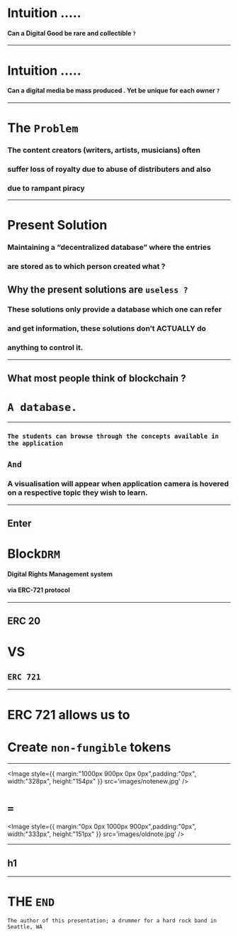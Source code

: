 


<Head>
  <title>DRM</title>
</Head>

# Intuition .....


<div>
  <Appear>
    
   <p></p>
    
  </Appear>
</div>

 #### Can a Digital Good be rare and collectible `?`

---

# Intuition .....

#### Can a digital media be mass produced . Yet be unique for each owner `?` 

---
# The `Problem`


### The content creators (writers, artists, musicians) often
### suffer loss of royalty due to abuse of distributers and also
### due to rampant piracy 


---


# Present Solution

### Maintaining a “decentralized database” where the entries
### are stored as to which person created what ?

## Why the present solutions are `useless ?`

### These solutions only provide a database which one can refer
### and get information, these solutions don’t ACTUALLY do 
### anything to control it.



---
## What most people think of blockchain ?

#

# `A database.`  

---

<div style={{ color: 'cornflowerblue' }}>
  
  <h3>
    
    The students can browse through the concepts available in the application

  </h3>

</div>


## `And`

### A visualisation will appear when application camera is hovered on a respective topic they wish to learn. 




---

## Enter 

# Block`DRM`

#### Digital Rights Management system
#### via ERC-721 protocol


---

## ERC 20

<div style={{ color: 'cornflowerblue' }}>

  <h1>VS</h1>

</div>

## `ERC 721`

---

# ERC 721 allows us to
# Create `non-fungible` tokens
---

<Image style={{ margin:"1000px 900px 0px 0px",padding:"0px", width:"328px", height:"154px" }}  src='images/notenew.jpg' />

# `=`

<Image style={{ margin:"0px 0px 1000px 900px",padding:"0px", width:"333px", height:"151px" }}  src='images/oldnote.jpg' />



---
## h1
---


# THE `END`
  

```notes
The author of this presentation; a drummer for a hard rock band in Seattle, WA
```
